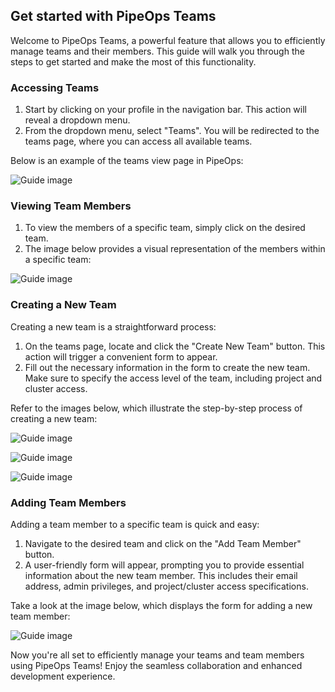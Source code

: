 ## Get started with PipeOps Teams

Welcome to PipeOps Teams, a powerful feature that allows you to efficiently manage teams and their members. This guide will walk you through the steps to get started and make the most of this functionality.

### Accessing Teams

1. Start by clicking on your profile in the navigation bar. This action will reveal a dropdown menu.
2. From the dropdown menu, select "Teams". You will be redirected to the teams page, where you can access all available teams.

Below is an example of the teams view page in PipeOps:

![Guide image](/assets/team/team_view1.png)

### Viewing Team Members

1. To view the members of a specific team, simply click on the desired team.
2. The image below provides a visual representation of the members within a specific team:

![Guide image](/assets/team/team_view2.png)

### Creating a New Team

Creating a new team is a straightforward process:

1. On the teams page, locate and click the "Create New Team" button. This action will trigger a convenient form to appear.
2. Fill out the necessary information in the form to create the new team. Make sure to specify the access level of the team, including project and cluster access.

Refer to the images below, which illustrate the step-by-step process of creating a new team:

![Guide image](/assets/team/create_team.png)

![Guide image](/assets/team/select_team_cluster.png)

![Guide image](/assets/team/select_team_project.png)

### Adding Team Members

Adding a team member to a specific team is quick and easy:

1. Navigate to the desired team and click on the "Add Team Member" button.
2. A user-friendly form will appear, prompting you to provide essential information about the new team member. This includes their email address, admin privileges, and project/cluster access specifications.

Take a look at the image below, which displays the form for adding a new team member:

![Guide image](/assets/team/add_member.png)

Now you're all set to efficiently manage your teams and team members using PipeOps Teams! Enjoy the seamless collaboration and enhanced development experience.














